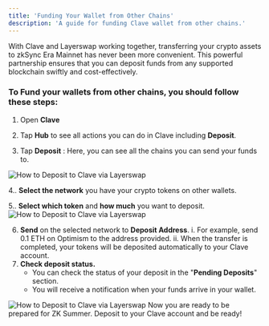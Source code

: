 ```yaml
---
title: 'Funding Your Wallet from Other Chains'
description: 'A guide for funding Clave wallet from other chains.'
---
```



With Clave and Layerswap working together, transferring your crypto assets to zkSync Era Mainnet has never been more convenient. This powerful partnership ensures that you can deposit funds from any supported blockchain swiftly and cost-effectively.

### To Fund your wallets from other chains, you should follow these steps:

1. Open **Clave**

2. Tap **Hub** to see all actions you can do in Clave including **Deposit**.

3. Tap **Deposit** : Here, you can see all the chains you can send your funds to.

![How to Deposit to Clave via Layerswap](./images/layerswap1.png)


4.. **Select the network** you have your crypto tokens on other wallets.

5.. **Select which token** and **how much** you want to deposit.
![How to Deposit to Clave via Layerswap](./images/layerswap2.png)

6. **Send** on the selected network to **Deposit Address**.
    i. For example, send 0.1 ETH on Optimism to the address provided.
    ii. When the transfer is completed, your tokens will be deposited automatically to your Clave account.
7. **Check deposit status.**
    - You can check the status of your deposit in the "**Pending Deposits**" section.
    - You will receive a notification when your funds arrive in your wallet.
    
![How to Deposit to Clave via Layerswap](./images/layerswap3.png)
Now you are ready to be prepared for ZK Summer. Deposit to your Clave account and be ready!